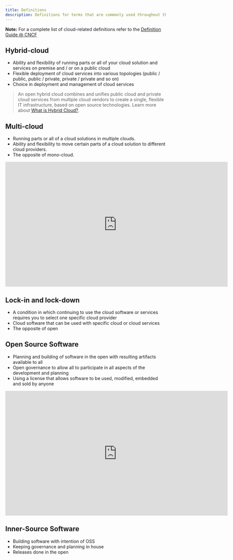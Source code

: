 ```yaml
---
title: Definitions
description: Definitions for terms that are commonly used throughout the guides.
---
```


<InlineNotification kind="info">

**Note:** For a complete list of cloud-related definitions refer to the [Definition Guide @ CNCF](https://github.com/cncf/glossary/tree/main/definitions)

</InlineNotification>

## Hybrid-cloud

* Ability and flexibility of running parts or all of your cloud solution and services on premise and / or on a public cloud
* Flexible deployment of cloud services into various topologies (public / public, public / private, private / private and so on)
* Choice in deployment and management of cloud services

> An open hybrid cloud combines and unifies public cloud and private cloud services from multiple cloud vendors to create a single, flexible IT infrastructure, based on open source technologies. Learn more about [What is Hybrid Cloud?](https://www.ibm.com/cloud/learn/hybrid-cloud).

## Multi-cloud

* Running parts or all of a cloud solutions in multiple clouds.
* Ability and flexibility to move certain parts of a cloud solution to different cloud providers.
* The opposite of mono-cloud.

<iframe width="699" height="393" src="https://www.youtube.com/embed/w0IQeuONBLU" title="YouTube video player" frameborder="0" allow="accelerometer; autoplay; clipboard-write; encrypted-media; gyroscope; picture-in-picture" allowfullscreen></iframe>

## Lock-in and lock-down

* A condition in which continuing to use the cloud software or services requires you to select one specific cloud provider
* Cloud software that can be used with specific cloud or cloud services
* The opposite of open

## Open Source Software

* Planning and building of software in the open with resulting artifacts available to all
* Open governance to allow all to participate in all aspects of the development and planning
* Using a license that allows software to be used, modified, embedded and sold by anyone

<iframe width="699" height="393" src="https://www.youtube.com/embed/Po-WbVjPxCI" title="YouTube video player" frameborder="0" allow="accelerometer; autoplay; clipboard-write; encrypted-media; gyroscope; picture-in-picture" allowfullscreen></iframe>

## Inner-Source Software

* Building software with intention of OSS
* Keeping governance and planning in house
* Releases done in the open
